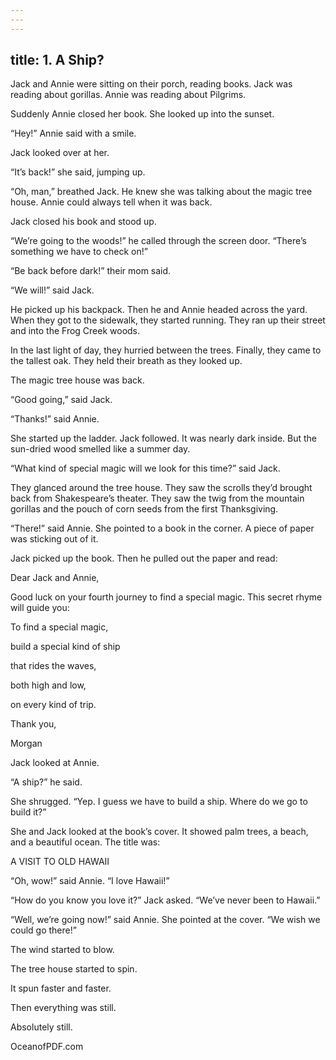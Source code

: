 ```yaml
---
---
---
```

title: 1. A Ship?
---




Jack and Annie were sitting on their porch, reading books. Jack was reading about gorillas. Annie was reading about Pilgrims.

Suddenly Annie closed her book. She looked up into the sunset.

“Hey!” Annie said with a smile.

Jack looked over at her.

“It’s back!” she said, jumping up.

“Oh, man,” breathed Jack. He knew she was talking about the magic tree house. Annie could always tell when it was back.

Jack closed his book and stood up.

“We’re going to the woods!” he called through the screen door. “There’s something we have to check on!”

“Be back before dark!” their mom said.

“We will!” said Jack.

He picked up his backpack. Then he and Annie headed across the yard. When they got to the sidewalk, they started running. They ran up their street and into the Frog Creek woods.

In the last light of day, they hurried between the trees. Finally, they came to the tallest oak. They held their breath as they looked up.

The magic tree house was back.

“Good going,” said Jack.

“Thanks!” said Annie.

She started up the ladder. Jack followed. It was nearly dark inside. But the sun-dried wood smelled like a summer day.

“What kind of special magic will we look for this time?” said Jack.

They glanced around the tree house. They saw the scrolls they’d brought back from Shakespeare’s theater. They saw the twig from the mountain gorillas and the pouch of corn seeds from the first Thanksgiving.

“There!” said Annie. She pointed to a book in the corner. A piece of paper was sticking out of it.

Jack picked up the book. Then he pulled out the paper and read:


Dear Jack and Annie,

Good luck on your fourth journey to find a special magic. This secret rhyme will guide you:

To find a special magic,

build a special kind of ship

that rides the waves,

both high and low,

on every kind of trip.

Thank you,

Morgan


Jack looked at Annie.

“A ship?” he said.

She shrugged. “Yep. I guess we have to build a ship. Where do we go to build it?”

She and Jack looked at the book’s cover. It showed palm trees, a beach, and a beautiful ocean. The title was:

A VISIT TO OLD HAWAII

“Oh, wow!” said Annie. “I love Hawaii!”

“How do you know you love it?” Jack asked. “We’ve never been to Hawaii.”

“Well, we’re going now!” said Annie. She pointed at the cover. “We wish we could go there!”

The wind started to blow.

The tree house started to spin.

It spun faster and faster.

Then everything was still.

Absolutely still.

OceanofPDF.com